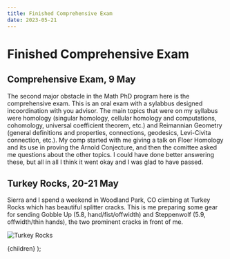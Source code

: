 ---
title: Finished Comprehensive Exam
date: 2023-05-21
---
# Finished Comprehensive Exam

## Comprehensive Exam, 9 May

The second major obstacle in the Math PhD program here is the comprehensive exam. This is an oral exam with a sylabbus designed incoordination with you advisor. The main topics that were on my syllabus were homology (singular homology, cellular homology and computations, cohomology, universal coefficient theorem, etc.) and Reimannian Geometry (general definitions and properties, connections, geodesics, Levi-Civita connection, etc.). My comp started with me giving a talk on Floer Homology and its use in proving the Arnold Conjecture, and then the comittee asked me questions about the other topics. I could have done better answering these, but all in all I think it went okay and I was glad to have passed.

## Turkey Rocks, 20-21 May

Sierra and I spend a weekend in Woodland Park, CO climbing at Turkey Rocks which has beautiful splitter cracks. This is me preparing some gear for sending Gobble Up (5.8, hand/fist/offwidth) and Steppenwolf (5.9, offwidth/thin hands), the two prominent cracks in front of me.

<Image
  src={tr}
  className={styles.image}
  alt="Turkey Rocks"
/>

  <BlogPostLayout >{children}</BlogPostLayout>
);
 
 
